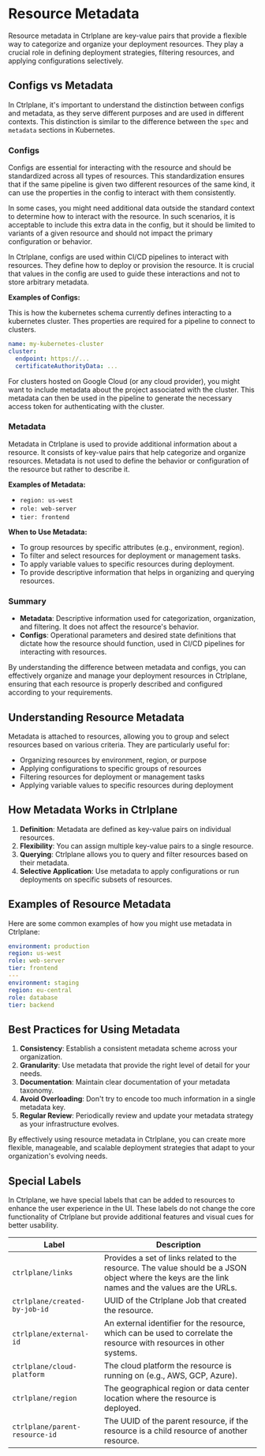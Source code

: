 # Resource Metadata

Resource metadata in Ctrlplane are key-value pairs that provide a flexible way
to categorize and organize your deployment resources. They play a crucial role
in defining deployment strategies, filtering resources, and applying
configurations selectively.

## Configs vs Metadata

In Ctrlplane, it's important to understand the distinction between configs and
metadata, as they serve different purposes and are used in different contexts.
This distinction is similar to the difference between the `spec` and `metadata`
sections in Kubernetes.

### Configs

Configs are essential for interacting with the resource and should be
standardized across all types of resources. This standardization ensures that if
the same pipeline is given two different resources of the same kind, it can use
the properties in the config to interact with them consistently.

In some cases, you might need additional data outside the standard context to
determine how to interact with the resource. In such scenarios, it is acceptable
to include this extra data in the config, but it should be limited to variants
of a given resource and should not impact the primary configuration or behavior.

In Ctrlplane, configs are used within CI/CD pipelines to interact with
resources. They define how to deploy or provision the resource. It is crucial
that values in the config are used to guide these interactions and not to store
arbitrary metadata.

**Examples of Configs:**

This is how the kubernetes schema currently defines interacting to a kubernetes
cluster. Thes properties are required for a pipeline to connect to clusters.

```yaml
name: my-kubernetes-cluster
cluster:
  endpoint: https://...
  certificateAuthorityData: ...
```

For clusters hosted on Google Cloud (or any cloud provider), you might want to
include metadata about the project associated with the cluster. This metadata
can then be used in the pipeline to generate the necessary access token for
authenticating with the cluster.

### Metadata

Metadata in Ctrlplane is used to provide additional information about a
resource. It consists of key-value pairs that help categorize and organize
resources. Metadata is not used to define the behavior or configuration of the
resource but rather to describe it.

**Examples of Metadata:**

- `region: us-west`
- `role: web-server`
- `tier: frontend`

**When to Use Metadata:**

- To group resources by specific attributes (e.g., environment, region).
- To filter and select resources for deployment or management tasks.
- To apply variable values to specific resources during deployment.
- To provide descriptive information that helps in organizing and querying
  resources.

### Summary

- **Metadata**: Descriptive information used for categorization, organization,
  and filtering. It does not affect the resource's behavior.
- **Configs**: Operational parameters and desired state definitions that dictate
  how the resource should function, used in CI/CD pipelines for interacting with
  resources.

By understanding the difference between metadata and configs, you can
effectively organize and manage your deployment resources in Ctrlplane, ensuring
that each resource is properly described and configured according to your
requirements.

## Understanding Resource Metadata

Metadata is attached to resources, allowing you to group and select resources
based on various criteria. They are particularly useful for:

- Organizing resources by environment, region, or purpose
- Applying configurations to specific groups of resources
- Filtering resources for deployment or management tasks
- Applying variable values to specific resources during deployment

## How Metadata Works in Ctrlplane

1. **Definition**: Metadata are defined as key-value pairs on individual
   resources.
2. **Flexibility**: You can assign multiple key-value pairs to a single
   resource.
3. **Querying**: Ctrlplane allows you to query and filter resources based on
   their metadata.
4. **Selective Application**: Use metadata to apply configurations or run
   deployments on specific subsets of resources.

## Examples of Resource Metadata

Here are some common examples of how you might use metadata in Ctrlplane:

```yaml
environment: production
region: us-west
role: web-server
tier: frontend
---
environment: staging
region: eu-central
role: database
tier: backend
```

## Best Practices for Using Metadata

1. **Consistency**: Establish a consistent metadata scheme across your
   organization.
2. **Granularity**: Use metadata that provide the right level of detail for your
   needs.
3. **Documentation**: Maintain clear documentation of your metadata taxonomy.
4. **Avoid Overloading**: Don't try to encode too much information in a single
   metadata key.
5. **Regular Review**: Periodically review and update your metadata strategy as
   your infrastructure evolves.

By effectively using resource metadata in Ctrlplane, you can create more
flexible, manageable, and scalable deployment strategies that adapt to your
organization's evolving needs.

## Special Labels

In Ctrlplane, we have special labels that can be added to resources to enhance
the user experience in the UI. These labels do not change the core functionality
of Ctrlplane but provide additional features and visual cues for better
usability.

| Label                          | Description                                                                                                                                       |
| ------------------------------ | ------------------------------------------------------------------------------------------------------------------------------------------------- |
| `ctrlplane/links`              | Provides a set of links related to the resource. The value should be a JSON object where the keys are the link names and the values are the URLs. |
| `ctrlplane/created-by-job-id`  | UUID of the Ctrlplane Job that created the resource.                                                                                              |
| `ctrlplane/external-id`        | An external identifier for the resource, which can be used to correlate the resource with resources in other systems.                             |
| `ctrlplane/cloud-platform`     | The cloud platform the resource is running on (e.g., AWS, GCP, Azure).                                                                            |
| `ctrlplane/region`             | The geographical region or data center location where the resource is deployed.                                                                   |
| `ctrlplane/parent-resource-id` | The UUID of the parent resource, if the resource is a child resource of another resource.                                                         |
